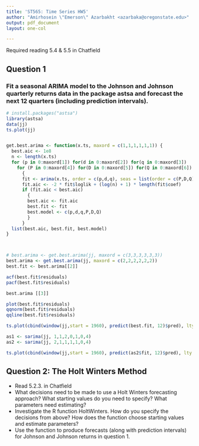 ```yaml
---
title: 'ST565: Time Series HW5'
author: "Amirhosein \"Emerson\" Azarbakht <azarbaka@oregonstate.edu>"
output: pdf_document
layout: one-col

---
```


Required reading 5.4 & 5.5 in Chatfield

## Question 1

### Fit a seasonal ARIMA model to the Johnson and Johnson quarterly returns data in the package astsa and forecast the next 12 quarters (including prediction intervals).

```r
# install.packages("astsa")
library(astsa)    
data(jj)
ts.plot(jj)


get.best.arima <- function(x.ts, maxord = c(1,1,1,1,1,1)) {
  best.aic <- 1e8
  n <- length(x.ts)
  for (p in 0:maxord[1]) for(d in 0:maxord[2]) for(q in 0:maxord[3])
    for (P in 0:maxord[4]) for(D in 0:maxord[5]) for(Q in 0:maxord[6])
      {
      fit <- arima(x.ts, order = c(p,d,q), seas = list(order = c(P,D,Q), frequency(x.ts)), method = "CSS")
      fit.aic <- -2 * fit$loglik + (log(n) + 1) * length(fit$coef)
      if (fit.aic < best.aic)
        {
        best.aic <- fit.aic
        best.fit <- fit
        best.model <- c(p,d,q,P,D,Q)
        }
      }
  list(best.aic, best.fit, best.model)
}



# best.arima <- get.best.arima(jj, maxord = c(3,3,3,3,3,3))
best.arima <- get.best.arima(jj, maxord = c(2,2,2,2,2,2))
best.fit <- best.arima[[2]]

acf(best.fit$residuals)
pacf(best.fit$residuals)

best.arima [[3]]

plot(best.fit$residuals)
qqnorm(best.fit$residuals)
qqline(best.fit$residuals)

ts.plot(cbind(window(jj,start = 1960), predict(best.fit, 12)$pred), lty = 1:2)

as1 <- sarima(jj, 1,1,2,0,1,0,4)
as2 <- sarima(jj, 2,1,1,1,1,0,4)

ts.plot(cbind(window(jj,start = 1960), predict(as2$fit, 12)$pred), lty = 1:2)

```

## Question 2: The Holt Winters Method

- Read 5.2.3. in Chatfield
- What decisions need to be made to use a Holt Winters forecasting approach? What starting values do you need to specify? What parameters need estimating?
- Investigate the R function HoltWinters. How do you specify the decisions from above? How does the function choose starting values and estimate parameters?
- Use the function to produce forecasts (along with prediction intervals) for Johnson and Johnson returns in question 1.

